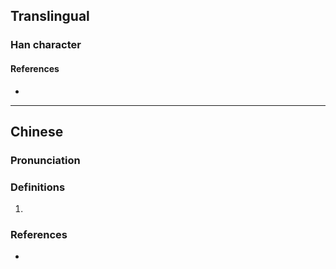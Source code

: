 {{character info}}
==Translingual==

===Han character===
{{Han char|rn=18|rad=刀|as=12|sn=14|four=|canj=AFLN|ids=⿰景刂}}

====References====
* {{Han ref|kx=0143.400|hdz=10355.140|uh=3500|ud=13568}}

----

==Chinese==
{{zh-forms}}

===Pronunciation===
{{zh-pron
|m=liàng
|cat=
}}

===Definitions===
{{zh-hanzi}}

# {{rfdef|zh}}

===References===
* {{R:twedu|C00664}}
